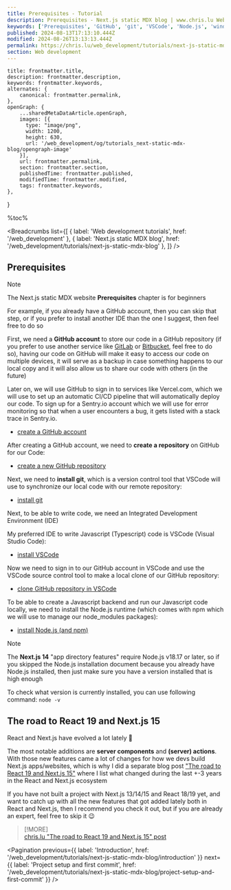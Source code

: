 ```yaml
---
title: Prerequisites - Tutorial
description: Prerequisites - Next.js static MDX blog | www.chris.lu Web development tutorials
keywords: ['Prerequisites', 'GitHub', 'git', 'VSCode', 'Node.js', 'windows', 'linux', 'mac osx']
published: 2024-08-13T17:13:10.444Z
modified: 2024-08-26T13:13:13.444Z
permalink: https://chris.lu/web_development/tutorials/next-js-static-mdx-blog/prerequisites
section: Web development
---
```



    title: frontmatter.title,
    description: frontmatter.description,
    keywords: frontmatter.keywords,
    alternates: {
        canonical: frontmatter.permalink,
    },
    openGraph: {
        ...sharedMetaDataArticle.openGraph,
        images: [{
          type: "image/png",
          width: 1200,
          height: 630,
          url: '/web_development/og/tutorials_next-static-mdx-blog/opengraph-image'
        }],
        url: frontmatter.permalink,
        section: frontmatter.section,
        publishedTime: frontmatter.published,
        modifiedTime: frontmatter.modified,
        tags: frontmatter.keywords,
    },
}

%toc%

<article>

<Breadcrumbs list={[
    { label: 'Web development tutorials', href: '/web_development' },
    { label: 'Next.js static MDX blog', href: '/web_development/tutorials/next-js-static-mdx-blog' },
]} />

<ArchivedMessage case="next-js-14-static-tutorial" />

# Prerequisites

> [!NOTE]  
> The Next.js static MDX website **Prerequisites** chapter is for beginners
>  
> For example, if you already have a GitHub account, then you can skip that step, or if you prefer to install another IDE than the one I suggest, then feel free to do so

First, we need a **GitHub account** to store our code in a GitHub repository (if you prefer to use another service like [GitLab](https://about.gitlab.com/) or [Bitbucket](https://bitbucket.org/), feel free to do so), having our code on GitHub will make it easy to access our code on multiple devices, it will serve as a backup in case something happens to our local copy and it will also allow us to share our code with others (in the future)

Later on, we will use GitHub to sign in to services like Vercel.com, which we will use to set up an automatic CI/CD pipeline that will automatically deploy our code. To sign up for a Sentry.io account which we will use for error monitoring so that when a user encounters a bug, it gets listed with a stack trace in Sentry.io.

* [create a GitHub account](/web_development/posts/github)

After creating a GitHub account, we need to **create a repository** on GitHub for our Code:

* [create a new GitHub repository](/web_development/posts/github#create-a-repository)

Next, we need to **install git**, which is a version control tool that VSCode will use to synchronize our local code with our remote repository:

* [install git](/web_development/posts/git)

Next, to be able to write code, we need an Integrated Development Environment (IDE)

My preferred IDE to write Javascript (Typescript) code is VSCode (Visual Studio Code):

* [install VSCode](/web_development/posts/vscode)

Now we need to sign in to our GitHub account in VSCode and use the VSCode source control tool to make a local clone of our GitHub repository:

* [clone GitHub repository in VSCode](/web_development/posts/vscode#cloning-your-github-repository-in-vscode)

To be able to create a Javascript backend and run our Javascript code locally, we need to install the Node.js runtime (which comes with npm which we will use to manage our node_modules packages):

* [install Node.js (and npm)](/web_development/posts/node-js)

> [!NOTE]  
> The **Next.js 14** "app directory features" require Node.js v18.17 or later, so if you skipped the Node.js installation document because you already have Node.js installed, then just make sure you have a version installed that is high enough
>  
> To check what version is currently installed, you can use following command: `node -v`

## The road to React 19 and Next.js 15

React and Next.js have evolved a lot lately 🚀

The most notable additions are **server components** and **(server) actions**. With those new features came a lot of changes for how we devs build Next.js apps/websites, which is why I did a separate blog post ["The road to React 19 and Next.js 15"](/web_development/posts/road-to-react-19-next-js-15) where I list what changed during the last +-3 years in the React and Next.js ecosystem

If you have not built a project with Next.js 13/14/15 and React 18/19 yet, and want to catch up with all the new features that got added lately both in React and Next.js, then I recommend you check it out, but if you are already an expert, feel free to skip it 😉

> [!MORE]  
> [chris.lu "The road to React 19 and Next.js 15" post](/web_development/posts/road-to-react-19-next-js-15)  

<Pagination
    previous={{ label: 'Introduction', href: '/web_development/tutorials/next-js-static-mdx-blog/introduction' }}
    next={{ label: 'Project setup and first commit', href: '/web_development/tutorials/next-js-static-mdx-blog/project-setup-and-first-commit' }}
/>

</article>

